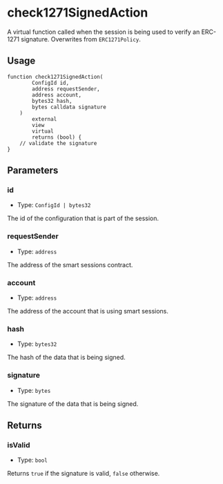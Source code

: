# check1271SignedAction

A virtual function called when the session is being used to verify an ERC-1271 signature. Overwrites from `ERC1271Policy`.

## Usage

```solidity copy
function check1271SignedAction(
        ConfigId id,
        address requestSender,
        address account,
        bytes32 hash,
        bytes calldata signature
    )
        external
        view
        virtual
        returns (bool) {
    // validate the signature
}
```

## Parameters

### id

- Type: `ConfigId | bytes32`

The id of the configuration that is part of the session.

### requestSender

- Type: `address`

The address of the smart sessions contract.

### account

- Type: `address`

The address of the account that is using smart sessions.

### hash

- Type: `bytes32`

The hash of the data that is being signed.

### signature

- Type: `bytes`

The signature of the data that is being signed.

## Returns

### isValid

- Type: `bool`

Returns `true` if the signature is valid, `false` otherwise.
